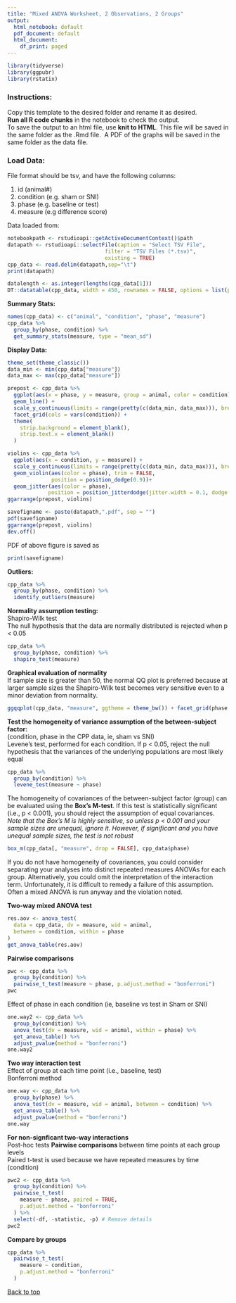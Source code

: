 ```yaml
---
title: "Mixed ANOVA Worksheet, 2 Observations, 2 Groups"
output:
  html_notebook: default
  pdf_document: default
  html_document:
    df_print: paged
---
```


```r
library(tidyverse)
library(ggpubr)
library(rstatix)
```

### Instructions:
Copy this template to the desired folder and rename it as desired.\
**Run all R code chunks** in the notebook to check the output.\
To save the output to an html file, use **knit to HTML**. This file will be saved in the 
same folder as the .Rmd file.\ 
A PDF of the graphs will be saved in the same folder as the data file.

### Load Data:

File format should be tsv, and have the following columns:

1.  id (animal#)\
2.  condition (e.g. sham or SNI)\
3.  phase (e.g. baseline or test)\
4.  measure (e.g difference score)

Data loaded from:

```r
notebookpath <- rstudioapi::getActiveDocumentContext()$path
datapath <- rstudioapi::selectFile(caption = "Select TSV File",
                               filter = "TSV Files (*.tsv)",
                               existing = TRUE)
cpp_data <- read.delim(datapath,sep="\t")
print(datapath)
```

```r
datalength <- as.integer(lengths(cpp_data[1]))
DT::datatable(cpp_data, width = 450, rownames = FALSE, options = list(pageLength = datalength, dom = 't'))
```

**Summary Stats:**

```r
names(cpp_data) <- c("animal", "condition", "phase", "measure")
cpp_data %>%
  group_by(phase, condition) %>%
  get_summary_stats(measure, type = "mean_sd")
```

**Display Data:**

```r
theme_set(theme_classic())
data_min <- min(cpp_data["measure"])
data_max <- max(cpp_data["measure"])

prepost <- cpp_data %>% 
  ggplot(aes(x = phase, y = measure, group = animal, color = condition)) +
  geom_line() +
  scale_y_continuous(limits = range(pretty(c(data_min, data_max))), breaks = scales::pretty_breaks(n = 5)) +
  facet_grid(cols = vars(condition)) +
  theme(
    strip.background = element_blank(),
    strip.text.x = element_blank()
  )

violins <- cpp_data %>%
  ggplot(aes(x = condition, y = measure)) +
  scale_y_continuous(limits = range(pretty(c(data_min, data_max))), breaks = scales::pretty_breaks(n = 5)) +
  geom_violin(aes(color = phase), trim = FALSE,
              position = position_dodge(0.9))+
  geom_jitter(aes(color = phase), 
             position = position_jitterdodge(jitter.width = 0.1, dodge.width = 0.9)) 
ggarrange(prepost, violins)
```

```r
savefigname <- paste(datapath,".pdf", sep = "")
pdf(savefigname)
ggarrange(prepost, violins)
dev.off() 
```

PDF of above figure is saved as

```r
print(savefigname)
```

**Outliers:**

```r
cpp_data %>%
  group_by(phase, condition) %>%
  identify_outliers(measure)
```

**Normality assumption testing:**\
Shapiro-Wilk test\
The null hypothesis that the data are normally distributed is rejected when p \< 0.05

```r
cpp_data %>%
  group_by(phase, condition) %>%
  shapiro_test(measure)
```

**Graphical evaluation of normality**\
If sample size is greater than 50, the normal QQ plot is preferred because at larger sample sizes the Shapiro-Wilk test becomes very sensitive even to a minor deviation from normality.

```r
ggqqplot(cpp_data, "measure", ggtheme = theme_bw()) + facet_grid(phase ~ condition)
```

**Test the homogeneity of variance assumption of the between-subject factor:**\
(condition, phase in the CPP data, ie, sham vs SNI)\
Levene's test, performed for each condition. If p \< 0.05, reject the null hypothesis that the variances of the underlying populations are most likely equal

```r
cpp_data %>%
  group_by(condition) %>%
  levene_test(measure ~ phase)
```

The homogeneity of covariances of the between-subject factor (group) can be evaluated using the **Box's M-test**. If this test is statistically significant (i.e., p \< 0.001), you should reject the assumption of equal covariances.\
*Note that the Box's M is highly sensitive, so unless p \< 0.001 and your sample sizes are unequal, ignore it. However, if significant and you have unequal sample sizes, the test is not robust*

```r
box_m(cpp_data[, "measure", drop = FALSE], cpp_data$phase)
```

If you do not have homogeneity of covariances, you could consider separating your analyses into distinct repeated measures ANOVAs for each group. Alternatively, you could omit the interpretation of the interaction term. Unfortunately, it is difficult to remedy a failure of this assumption. Often a mixed ANOVA is run anyway and the violation noted.

**Two-way mixed ANOVA test**

```r
res.aov <- anova_test(
  data = cpp_data, dv = measure, wid = animal,
  between = condition, within = phase
)
get_anova_table(res.aov)

```

**Pairwise comparisons**

```r
pwc <- cpp_data %>%
  group_by(condition) %>%
  pairwise_t_test(measure ~ phase, p.adjust.method = "bonferroni")
pwc
```

Effect of phase in each condition (ie, baseline vs test in Sham or SNI)

```r
one.way2 <- cpp_data %>%
  group_by(condition) %>%
  anova_test(dv = measure, wid = animal, within = phase) %>%
  get_anova_table() %>%
  adjust_pvalue(method = "bonferroni")
one.way2
```

**Two way interaction test**\
Effect of group at each time point (i.e., baseline, test)\
Bonferroni method

```r
one.way <- cpp_data %>%
  group_by(phase) %>%
  anova_test(dv = measure, wid = animal, between = condition) %>%
  get_anova_table() %>%
  adjust_pvalue(method = "bonferroni")
one.way
```

**For non-signficant two-way interactions**\
Post-hoc tests **Pairwise comparisons** between time points at each group levels\
Paired t-test is used because we have repeated measures by time (condition)

```r
pwc2 <- cpp_data %>%
  group_by(condition) %>%
  pairwise_t_test(
    measure ~ phase, paired = TRUE, 
    p.adjust.method = "bonferroni"
  ) %>%
  select(-df, -statistic, -p) # Remove details
pwc2
```

**Compare by groups**

```r
cpp_data %>%
  pairwise_t_test(
    measure ~ condition,
    p.adjust.method = "bonferroni"
  )

```


<a href="#top">Back to top</a>
